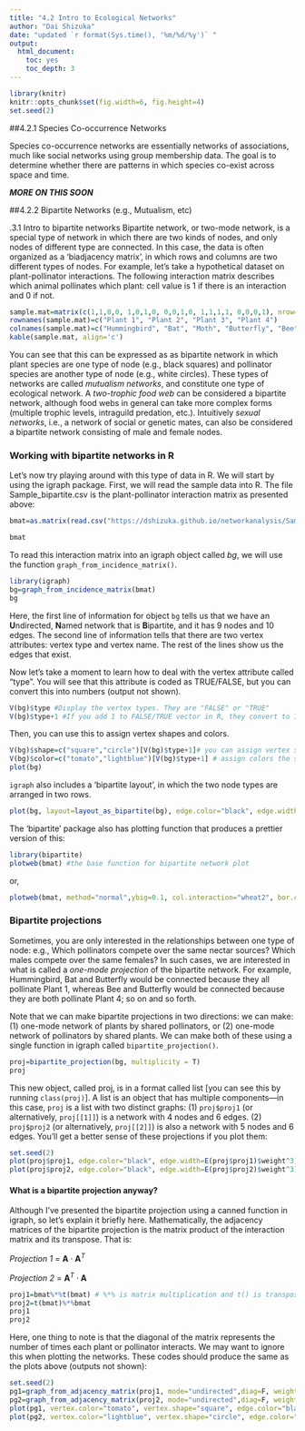 ```yaml
---
title: "4.2 Intro to Ecological Networks"
author: "Dai Shizuka"
date: "updated `r format(Sys.time(), '%m/%d/%y')` "
output: 
  html_document:
    toc: yes
    toc_depth: 3
---
```


```r
library(knitr)
knitr::opts_chunk$set(fig.width=6, fig.height=4) 
set.seed(2)
```



##4.2.1 Species Co-occurrence Networks

Species co-occurrence networks are essentially networks of associations, much like social networks using group membership data. The goal is to determine whether there are patterns in which species co-exist across space and time. 

***MORE ON THIS SOON***

##4.2.2 Bipartite Networks (e.g., Mutualism, etc)

.3.1 Intro to bipartite networks
Bipartite network, or two-mode network, is a special type of network in which there are two kinds of nodes, and only nodes of different type are connected. In this case, the data is often organized as a ‘biadjacency matrix’, in which rows and columns are two different types of nodes. For example, let’s take a hypothetical dataset on plant-pollinator interactions. The following interaction matrix describes which animal pollinates which plant: cell value is 1 if there is an interaction and 0 if not.

```r
sample.mat=matrix(c(1,1,0,0, 1,0,1,0, 0,0,1,0, 1,1,1,1, 0,0,0,1), nrow=4)
rownames(sample.mat)=c("Plant 1", "Plant 2", "Plant 3", "Plant 4")
colnames(sample.mat)=c("Hummingbird", "Bat", "Moth", "Butterfly", "Bee")
kable(sample.mat, align='c')
```


You can see that this can be expressed as as bipartite network in which plant species are one type of node (e.g., black squares) and pollinator species are another type of node (e.g., white circles). These types of networks are called *mutualism networks*, and constitute one type of ecological network. A *two-trophic food web* can be considered a bipartite network, although food webs in general can take more complex forms (multiple trophic levels, intraguild predation, etc.). Intuitively *sexual networks*, i.e., a network of social or genetic mates, can also be considered a bipartite network consisting of male and female nodes.

### Working with bipartite networks in R
Let’s now try playing around with this type of data in R. We will start by using the igraph package. First, we will read the sample data into R. The file Sample_bipartite.csv is the plant-pollinator interaction matrix as presented above:

```r
bmat=as.matrix(read.csv("https://dshizuka.github.io/networkanalysis/SampleData/Sample_bipartite.csv", header=T, row.names=1))

bmat
```

To read this interaction matrix into an igraph object called *bg*, we will use the function `graph_from_incidence_matrix()`.

```r
library(igraph)
bg=graph_from_incidence_matrix(bmat) 
bg
```

Here, the first line of information for object `bg` tells us that we have an **U**ndirected, **N**amed network that is **B**ipartite, and it has 9 nodes and 10 edges. The second line of information tells that there are two vertex attributes: vertex type and vertex name. The rest of the lines show us the edges that exist.

Now let’s take a moment to learn how to deal with the vertex attribute called “type”. You will see that this attribute is coded as TRUE/FALSE, but you can convert this into numbers (output not shown).

```r
V(bg)$type #Display the vertex types. They are "FALSE" or "TRUE"
V(bg)$type+1 #If you add 1 to FALSE/TRUE vector in R, they convert to 1 and 2, respectively.
```

Then, you can use this to assign vertex shapes and colors.

```r
V(bg)$shape=c("square","circle")[V(bg)$type+1]# you can assign vertex shapes this way 
V(bg)$color=c("tomato","lightblue")[V(bg)$type+1] # assign colors the same way 
plot(bg) 
```

`igraph` also includes a ‘bipartite layout’, in which the two node types are arranged in two rows.

```r
plot(bg, layout=layout_as_bipartite(bg), edge.color="black", edge.width=4,vertex.label.dist=1, vertex.label.degree=c(rep(-pi/2, 4), rep(pi/2, 5)))
```

The ‘bipartite’ package also has plotting function that produces a prettier version of this:

```r
library(bipartite)
plotweb(bmat) #the base function for bipartite network plot
```

or,

```r
plotweb(bmat, method="normal",ybig=0.1, col.interaction="wheat2", bor.col.interaction="white", arrow="no",  col.high="lightblue", col.low="tomato",labsize=2,  adj.low=c(0.5,0.8), adj.high=c(0.5,0))
```

### Bipartite projections
Sometimes, you are only interested in the relationships between one type of node: e.g., Which pollinators compete over the same nectar sources? Which males compete over the same females? In such cases, we are interested in what is called a *one-mode projection* of the bipartite network. For example, Hummingbird, Bat and Butterfly would be connected because they all pollinate Plant 1, whereas Bee and Butterfly would be connected because they are both pollinate Plant 4; so on and so forth. 

Note that we can make bipartite projections in two directions: we can make: (1) one-mode network of plants by shared pollinators, or (2) one-mode network of pollinators by shared plants. We can make both of these using a single function in igraph called `bipartite_projection()`.

```r
proj=bipartite_projection(bg, multiplicity = T)
proj
```

This new object, called proj, is in a format called list [you can see this by running `class(proj)`]. A list is an object that has multiple components—in this case, `proj` is a list with two distinct graphs: (1) `proj$proj1` (or alternatively, `proj[[1]]`) is a network with 4 nodes and 6 edges. (2) `proj$proj2` (or alternatively, `proj[[2]]`) is also a network with 5 nodes and 6 edges. You’ll get a better sense of these projections if you plot them:

```r
set.seed(2)
plot(proj$proj1, edge.color="black", edge.width=E(proj$proj1)$weight^3)
plot(proj$proj2, edge.color="black", edge.width=E(proj$proj2)$weight^3)
```

#### What is a bipartite projection anyway?

Although I’ve presented the bipartite projection using a canned function in igraph, so let’s explain it briefly here. Mathematically, the adjacency matrices of the bipartite projection is the matrix product of the interaction matrix and its transpose. That is:

*Projection 1* = $\mathbf{A} \cdot \mathbf{A}^T$

*Projection 2* = $\mathbf{A}^T \cdot \mathbf{A}$

```r
proj1=bmat%*%t(bmat) # %*% is matrix multiplication and t() is transpose of the matrix
proj2=t(bmat)%*%bmat
proj1
proj2
```

Here, one thing to note is that the diagonal of the matrix represents the number of times each plant or pollinator interacts. We may want to ignore this when plotting the networks. These codes should produce the same as the plots above (outputs not shown):

```r
set.seed(2)
pg1=graph_from_adjacency_matrix(proj1, mode="undirected",diag=F, weighted=T)
pg2=graph_from_adjacency_matrix(proj2, mode="undirected",diag=F, weighted=T)
plot(pg1, vertex.color="tomato", vertex.shape="square", edge.color="black",edge.width=E(pg1)$weight^3)
plot(pg2, vertex.color="lightblue", vertex.shape="circle", edge.color="black",edge.width=E(pg1)$weight^3)
```
